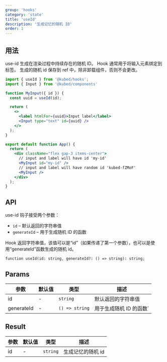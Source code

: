 ```yaml
---
group: 'hooks'
category: 'state'
title: 'useId'
description: '生成记忆的随机 ID'
order: 1
---
```


## 用法

use-id 生成在渲染过程中持续存在的随机 ID。
Hook 通常用于将输入元素绑定到标签。
生成的随机 id 保存到 ref 中，除非卸载组件，否则不会更改。

```jsx live=true
import { useId } from '@kubed/hooks';
import { Input } from '@kubed/components'

function MyInput({ id }) {
  const uuid = useId(id);

  return (
    <>
      <label htmlFor={uuid}>Input label</label>
      <Input type="text" id={uuid} />
    </>
  );
}

export default function App() {
  return (
    <div className="flex gap-3 items-center">
      // input and label will have id 'my-id'
      <MyInput id="my-id" />
      // input and label will have random id 'kubed-fZMoF'
      <MyInput />
    </div>
  );
}

```

## API

use-id 钩子接受两个参数：

- `id` – 默认返回的字符串值
- `generateId` – 用于生成随机 ID 的函数

Hook 返回字符串值，该值可以是“id”（如果传递了第一个参数），也可以是使用“generateId”函数生成的随机 id。

```tsx
function useId(id: string, generateId?: () => string): string;
```

## Params

| 参数 | 默认值 | 类型 | 描述 |
| --- | --- | --- | --- |
| id | - | `string` | 默认返回的字符串值 |
| generateId | - | `() => string` | 用于生成随机 ID 的函数`  |

## Result


| 参数 | 默认值 | 类型 | 描述 |
| --- | --- | --- | --- |
| id | - | `string` | 生成记忆的随机 id |
